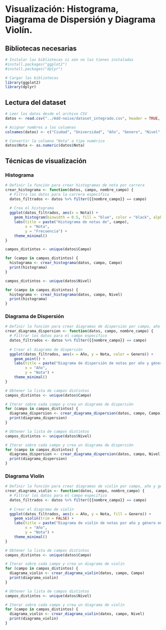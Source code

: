# **Visualización: Histograma, Diagrama de Dispersión y Diagrama Violín.**

## Bibliotecas necesarias

```r
# Instalar las bibliotecas si aún no las tienes instaladas
#install.packages("ggplot2")
#install.packages("dplyr")
```

```r
# Cargar las bibliotecas
library(ggplot2)
library(dplyr)
```

## Lectura del dataset

```r
# Leer los datos desde el archivo CSV
datos <- read.csv("../Add-noise/dataset_integrado.csv", header = TRUE, stringsAsFactors = FALSE)

# Asignar nombres a las columnas
colnames(datos) <- c("Ciudad", "Universidad", "Año", "Genero", "Nivel", "Campo", "Nota", "Carrera", "Region", "Cantidad")

# Convertir la columna "Nota" a tipo numérico
datos$Nota <- as.numeric(datos$Nota)
```

## Técnicas de visualización

### Histograma

```r
# Definir la función para crear histogramas de nota por carrera
crear_histograma <- function(datos, campo, nombre_campo) {
  # Filtra los datos para la carrera específica
  datos_filtrados <- datos %>% filter({{nombre_campo}} == campo)
  
  # Crea el histograma
  ggplot(datos_filtrados, aes(x = Nota)) +
    geom_histogram(binwidth = 0.5, fill = "blue", color = "black", alpha = 0.7) +
    labs(title = paste("Histograma de notas de", campo),
         x = "Nota",
         y = "Frecuencia") +
    theme_minimal()
}
```

```r
campos_distintos <- unique(datos$Campo)

for (campo in campos_distintos) {
  histograma <- crear_histograma(datos, campo, Campo)
  print(histograma)
}
```

```r

campos_distintos <- unique(datos$Nivel)

for (campo in campos_distintos) {
  histograma <- crear_histograma(datos, campo, Nivel)
  print(histograma)
}
```

### Diagrama de Dispersión

```r
# Definir la función para crear diagramas de dispersión por campo, año y género
crear_diagrama_dispersion <- function(datos, campo, nombre_campo) {
  # Filtrar los datos para el campo específico
  datos_filtrados <- datos %>% filter({{nombre_campo}} == campo)
  
  # Crear el diagrama de dispersión
  ggplot(datos_filtrados, aes(x = Año, y = Nota, color = Genero)) +
    geom_point() +
    labs(title = paste("Diagrama de dispersión de notas por año y género en", campo),
         x = "Año",
         y = "Nota") +
    theme_minimal()
}
```

```r
# Obtener la lista de campos distintos
campos_distintos <- unique(datos$Campo)

# Iterar sobre cada campo y crea un diagrama de dispersión
for (campo in campos_distintos) {
  diagrama_dispersion <- crear_diagrama_dispersion(datos, campo, Campo)
  print(diagrama_dispersion)
}
```

```r

# Obtener la lista de campos distintos
campos_distintos <- unique(datos$Nivel)

# Iterar sobre cada campo y crea un diagrama de dispersión
for (campo in campos_distintos) {
  diagrama_dispersion <- crear_diagrama_dispersion(datos, campo, Nivel)
  print(diagrama_dispersion)
}
```

### Diagrama Violín

```r

# Definir la función para crear diagramas de violín por campo, año y género
crear_diagrama_violin <- function(datos, campo, nombre_campo) {
  # Filtrar los datos para el campo específico
  datos_filtrados <- datos %>% filter({{nombre_campo}} == campo)
  
  # Crear el diagrama de violín
  ggplot(datos_filtrados, aes(x = Año, y = Nota, fill = Genero)) +
    geom_violin(trim = FALSE) +
    labs(title = paste("Diagrama de violín de notas por año y género en", campo),
         x = "Año",
         y = "Nota") +
    theme_minimal()
}
```

```r

# Obtener la lista de campos distintos
campos_distintos <- unique(datos$Campo)

# Iterar sobre cada campo y crea un diagrama de violín
for (campo in campos_distintos) {
  diagrama_violin <- crear_diagrama_violin(datos, campo, Campo)
  print(diagrama_violin)
}
```

```r

# Obtener la lista de campos distintos
campos_distintos <- unique(datos$Nivel)

# Iterar sobre cada campo y crea un diagrama de violín
for (campo in campos_distintos) {
  diagrama_violin <- crear_diagrama_violin(datos, campo, Nivel)
  print(diagrama_violin)
}
```
